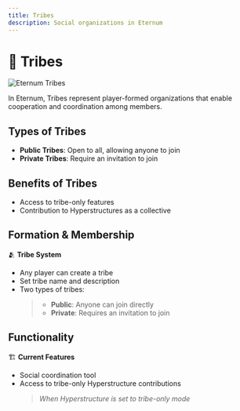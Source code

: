 ```yaml
---
title: Tribes
description: Social organizations in Eternum
---
```


# 👥 Tribes

<img src="/images/covers/09.png" alt="Eternum Tribes" className="w-full rounded-lg my-6" />

In Eternum, Tribes represent player-formed organizations that enable cooperation and coordination among members.

## Types of Tribes

- **Public Tribes**: Open to all, allowing anyone to join
- **Private Tribes**: Require an invitation to join

## Benefits of Tribes

- Access to tribe-only features
- Contribution to Hyperstructures as a collective

## Formation & Membership

🫂 **Tribe System**

- Any player can create a tribe
- Set tribe name and description
- Two types of tribes:
  > - **Public**: Anyone can join directly
  > - **Private**: Requires an invitation to join

## Functionality

🏗️ **Current Features**

- Social coordination tool
- Access to tribe-only Hyperstructure contributions
  > _When Hyperstructure is set to tribe-only mode_

